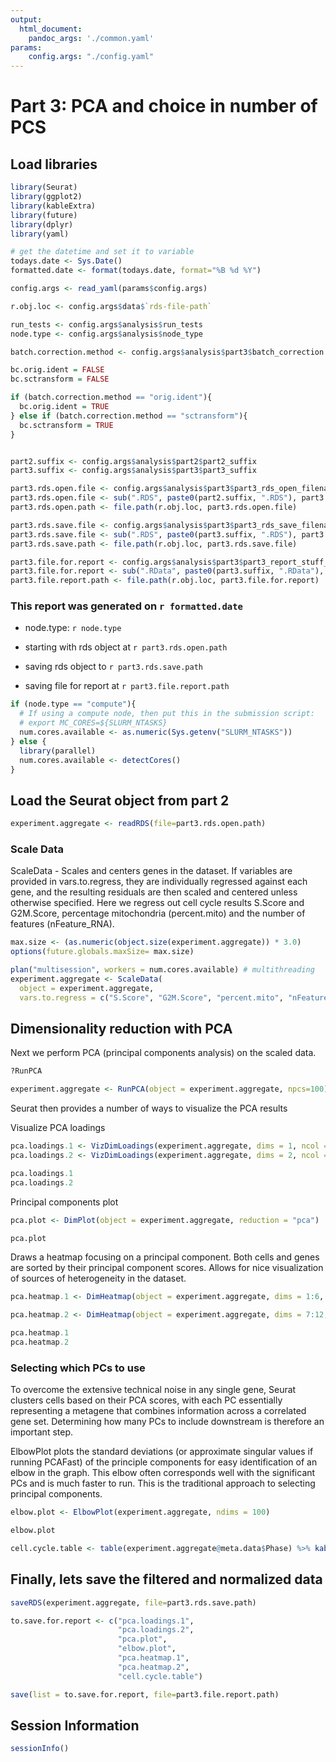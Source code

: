 ```yaml
---
output:
  html_document:
    pandoc_args: './common.yaml'
params: 
	config.args: "./config.yaml"
---
```



# Part 3: PCA and choice in number of PCS

## Load libraries
```r
library(Seurat)
library(ggplot2)
library(kableExtra)
library(future)
library(dplyr)
library(yaml)
```

```r
# get the datetime and set it to variable
todays.date <- Sys.Date()
formatted.date <- format(todays.date, format="%B %d %Y")

config.args <- read_yaml(params$config.args)
```

```r
r.obj.loc <- config.args$data$`rds-file-path`

run_tests <- config.args$analysis$run_tests
node.type <- config.args$analysis$node_type

batch.correction.method <- config.args$analysis$part3$batch_correction

bc.orig.ident = FALSE
bc.sctransform = FALSE

if (batch.correction.method == "orig.ident"){
  bc.orig.ident = TRUE
} else if (batch.correction.method == "sctransform"){
  bc.sctransform = TRUE
}


part2.suffix <- config.args$analysis$part2$part2_suffix
part3.suffix <- config.args$analysis$part3$part3_suffix

part3.rds.open.file <- config.args$analysis$part3$part3_rds_open_filename
part3.rds.open.file <- sub(".RDS", paste0(part2.suffix, ".RDS"), part3.rds.open.file )
part3.rds.open.path <- file.path(r.obj.loc, part3.rds.open.file)

part3.rds.save.file <- config.args$analysis$part3$part3_rds_save_filename
part3.rds.save.file <- sub(".RDS", paste0(part3.suffix, ".RDS"), part3.rds.save.file )
part3.rds.save.path <- file.path(r.obj.loc, part3.rds.save.file)

part3.file.for.report <- config.args$analysis$part3$part3_report_stuff_filename
part3.file.for.report <- sub(".RData", paste0(part3.suffix, ".RData"), part3.file.for.report )
part3.file.report.path <- file.path(r.obj.loc, part3.file.for.report)

```

### This report was generated on `r formatted.date`

* node.type: `r node.type`

* starting with rds object at `r part3.rds.open.path`
* saving rds object to `r part3.rds.save.path`
* saving file for report at `r part3.file.report.path`


```r
if (node.type == "compute"){
  # If using a compute node, then put this in the submission script:
  # export MC_CORES=${SLURM_NTASKS}
  num.cores.available <- as.numeric(Sys.getenv("SLURM_NTASKS"))
} else {
  library(parallel) 
  num.cores.available <- detectCores() 
}
```

## Load the Seurat object from part 2

```r
experiment.aggregate <- readRDS(file=part3.rds.open.path)
```


### Scale Data

ScaleData - Scales and centers genes in the dataset. If variables are provided in vars.to.regress, they are individually regressed against each gene, and the resulting residuals are then scaled and centered unless otherwise specified. Here we regress out cell cycle results S.Score and G2M.Score, percentage mitochondria (percent.mito) and the number of features (nFeature_RNA).

```r
max.size <- (as.numeric(object.size(experiment.aggregate)) * 3.0)
options(future.globals.maxSize= max.size)

plan("multisession", workers = num.cores.available) # multithreading
experiment.aggregate <- ScaleData(
  object = experiment.aggregate,
  vars.to.regress = c("S.Score", "G2M.Score", "percent.mito", "nFeature_RNA"))
```

## Dimensionality reduction with PCA

Next we perform PCA (principal components analysis) on the scaled data.  

```r
?RunPCA
```

```r
experiment.aggregate <- RunPCA(object = experiment.aggregate, npcs=100)
```

Seurat then provides a number of ways to visualize the PCA results

Visualize PCA loadings
```r
pca.loadings.1 <- VizDimLoadings(experiment.aggregate, dims = 1, ncol = 1) + theme_minimal(base_size = 8)
pca.loadings.2 <- VizDimLoadings(experiment.aggregate, dims = 2, ncol = 1) + theme_minimal(base_size = 8)

pca.loadings.1
pca.loadings.2
```

Principal components plot
```r
pca.plot <- DimPlot(object = experiment.aggregate, reduction = "pca")

pca.plot
```

Draws a heatmap focusing on a principal component. Both cells and genes are sorted by their principal component scores. Allows for nice visualization of sources of heterogeneity in the dataset.

```r
pca.heatmap.1 <- DimHeatmap(object = experiment.aggregate, dims = 1:6, cells = 500, balanced = TRUE, fast = FALSE)

pca.heatmap.2 <- DimHeatmap(object = experiment.aggregate, dims = 7:12, cells = 500, balanced = TRUE, fast = FALSE)

pca.heatmap.1
pca.heatmap.2
```

### Selecting which PCs to use
To overcome the extensive technical noise in any single gene, Seurat clusters cells based on their PCA scores, with each PC essentially representing a metagene that combines information across a correlated gene set. Determining how many PCs to include downstream is therefore an important step.

ElbowPlot plots the standard deviations (or approximate singular values if running PCAFast) of the principle components for easy identification of an elbow in the graph. This elbow often corresponds well with the significant PCs and is much faster to run.  This is the traditional approach to selecting principal components.

```r
elbow.plot <- ElbowPlot(experiment.aggregate, ndims = 100)

elbow.plot
```


```r
cell.cycle.table <- table(experiment.aggregate@meta.data$Phase) %>% kable(caption = "Number of Cells in each Cell Cycle Stage", col.names = c("Stage", "Count"), align = "c") %>% kable_styling()

```
## Finally, lets save the filtered and normalized data
```r
saveRDS(experiment.aggregate, file=part3.rds.save.path)

to.save.for.report <- c("pca.loadings.1",
                        "pca.loadings.2",
                        "pca.plot",
                        "elbow.plot",
                        "pca.heatmap.1",
                        "pca.heatmap.2",
                        "cell.cycle.table")

save(list = to.save.for.report, file=part3.file.report.path)
```

## Session Information
```r
sessionInfo()
```
